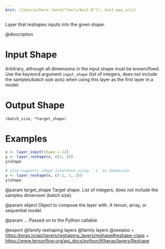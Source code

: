 ```yaml
---
knit: ({source(here::here("tools/knit.R")); knit_man_src})
---
```

Layer that reshapes inputs into the given shape.

@description

# Input Shape
Arbitrary, although all dimensions in the input shape must be
known/fixed. Use the keyword argument `input_shape` (list of integers,
does not include the samples/batch size axis) when using this layer as
the first layer in a model.

# Output Shape
`(batch_size, *target_shape)`

# Examples
```r
x <- layer_input(shape = 12)
y <- layer_reshape(x, c(3, 4))
y$shape
```

```r
# also supports shape inference using `-1` as dimension
y <- layer_reshape(x, c(-1, 2, 2))
y$shape
```

@param target_shape
Target shape. List of integers, does not include the
samples dimension (batch size).

@param object
Object to compose the layer with. A tensor, array, or sequential model.

@param ...
Passed on to the Python callable

@export
@family reshaping layers
@family layers
@seealso
+ <https:/keras.io/api/layers/reshaping_layers/reshape#reshape-class>
+ <https://www.tensorflow.org/api_docs/python/tf/keras/layers/Reshape>

